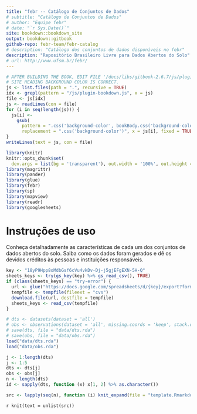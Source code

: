 ```yaml
--- 
title: "febr -- Catálogo de Conjuntos de Dados"
# subtitle: "Catálogo de Conjuntos de Dados"
# author: "Equipe febr"
# date: "`r Sys.Date()`"
site: bookdown::bookdown_site
output: bookdown::gitbook
github-repo: febr-team/febr-catalog
# description: "Catálogo dos conjuntos de dados disponíveis no febr"
description: "Repositório Brasileiro Livre para Dados Abertos do Solo"
# url: http://www.ufsm.br/febr/
---
```


```r
# AFTER BUILDING THE BOOK, EDIT FILE '/docs/libs/gitbook-2.6.7/js/plugin-bookdown.js' TO MAKE SURE THAT THE
# SITE HEADING BACKGROUND COLOR IS CORRECT.
js <- list.files(path = ".", recursive = TRUE)
idx <- grepl(pattern = "/js/plugin-bookdown.js", x = js)
file <- js[idx]
js <- readLines(con = file)
for (i in seq(length(js))) {
  js[i] <- 
    gsub(
      pattern = ".css('background-color', bookBody.css('background-color'))", 
      replacement = ".css('background-color')", x = js[i], fixed = TRUE)
}
writeLines(text = js, con = file)
```

```r
library(knitr)
knitr::opts_chunk$set(
  dev.args = list(bg = 'transparent'), out.width = '100%', out.height = '80vh', echo = FALSE)
library(magrittr)
library(pander)
library(glue)
library(febr)
library(sp)
library(mapview)
library(readr)
library(googlesheets)
```

# Instruções de uso {-}

Conheça detalhadamente as características de cada um dos conjuntos de dados abertos do solo. Saiba como os dados foram gerados e dê os devidos créditos às pessoas e instituições responsáveis.

```r
key <- "18yP9Hpp8oMdbGsf6cVu4vkDv-Dj-j5gjEFgEXN-5H-Q"
sheets_keys <- try(gs_key(key) %>% gs_read_csv(), TRUE)
if (class(sheets_keys) == "try-error") {
  url <- glue("https://docs.google.com/spreadsheets/d/{key}/export?format=csv")
  tempfile <- tempfile(fileext = "cvs")
  download.file(url, destfile = tempfile)
  sheets_keys <- read_csv(tempfile)
}
```

```r
# dts <- datasets(dataset = 'all')
# obs <- observations(dataset = 'all', missing.coords = 'keep', stack.obs = FALSE)
# save(dts, file = "data/dts.rda")
# save(obs, file = "data/obs.rda")
load("data/dts.rda")
load("data/obs.rda")
```

```r
j <- 1:length(dts)
j <- 1:5
dts <- dts[j]
obs <- obs[j]
n <- length(dts)
id <- sapply(dts, function (x) x[1, 2] %>% as.character())
```

```r
src <- lapply(seq(n), function (i) knit_expand(file = "template.Rmarkdown", delim = c("**", "**")))
```

`r knit(text = unlist(src))`
